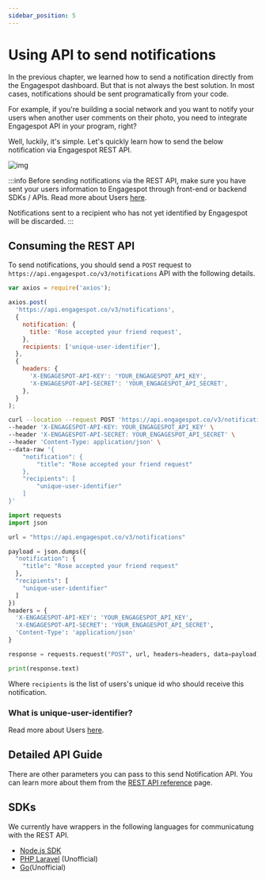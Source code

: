 ```yaml
---
sidebar_position: 5
---
```



# Using API to send notifications

In the previous chapter, we learned how to send a notification directly from the Engagespot dashboard. But that is not always the best solution. In most cases, notifications should be sent programatically from your code.

For example, if you're building a social network and you want to notify your users when another user comments on their photo, you need to integrate Engagespot API in your program, right?

Well, luckily, it's simple. Let's quickly learn how to send the below notification via Engagespot REST API.

![img](https://i.postimg.cc/bYDBkf8Y/Screen-Shot-2022-02-05-at-12-14-58-PM.png)

:::info
Before sending notifications via the REST API, make sure you have sent your users information to Engagespot through front-end or backend SDKs / APIs.
Read more about Users <a href="/docs/user/who-is-user">here</a>.

Notifications sent to a recipient who has not yet identified by Engagespot will be discarded.
:::

## Consuming the REST API

To send notifications, you should send a `POST` request to `https://api.engagespot.co/v3/notifications` API with the following details.

<Tabs>
<TabItem value="node" label="Node">

```js
var axios = require('axios');

axios.post(
  'https://api.engagespot.co/v3/notifications',
  {
    notification: {
      title: 'Rose accepted your friend request',
    },
    recipients: ['unique-user-identifier'],
  },
  {
    headers: {
      'X-ENGAGESPOT-API-KEY': 'YOUR_ENGAGESPOT_API_KEY',
      'X-ENGAGESPOT-API-SECRET': 'YOUR_ENGAGESPOT_API_SECRET',
    },
  }
);
```

</TabItem>

<TabItem value="curl" label="cURL">

```bash
curl --location --request POST 'https://api.engagespot.co/v3/notifications' \
--header 'X-ENGAGESPOT-API-KEY: YOUR_ENGAGESPOT_API_KEY' \
--header 'X-ENGAGESPOT-API-SECRET: YOUR_ENGAGESPOT_API_SECRET' \
--header 'Content-Type: application/json' \
--data-raw '{
    "notification": {
        "title": "Rose accepted your friend request"
    },
    "recipients": [
        "unique-user-identifier"
    ]
}'
```

</TabItem>

<TabItem value="python" label="Python">

```python
import requests
import json

url = "https://api.engagespot.co/v3/notifications"

payload = json.dumps({
  "notification": {
    "title": "Rose accepted your friend request"
  },
  "recipients": [
    "unique-user-identifier"
  ]
})
headers = {
  'X-ENGAGESPOT-API-KEY': 'YOUR_ENGAGESPOT_API_KEY',
  'X-ENGAGESPOT-API-SECRET': 'YOUR_ENGAGESPOT_API_SECRET',
  'Content-Type': 'application/json'
}

response = requests.request("POST", url, headers=headers, data=payload)

print(response.text)

```

</TabItem>

</Tabs>

Where `recipients` is the list of users's unique id who should receive this notification.

### What is unique-user-identifier?
Read more about Users <a href="/docs/user/who-is-user">here</a>.

## Detailed API Guide

There are other parameters you can pass to this send Notification API. You can learn more about them from the [REST API reference](/docs/rest-api#tag/Notifications/paths/~1v3~1notifications/post) page.

## SDKs

We currently have wrappers in the following languages for communicatung with the REST API.

* [Node.js SDK](https://github.com/Engagespot/engagespot-node)
* [PHP Laravel](https://github.com/Jobin-Jas/jobin-engagespot) (Unofficial)
* [Go](https://github.com/ssiyad/engagespot-go)(Unofficial)
